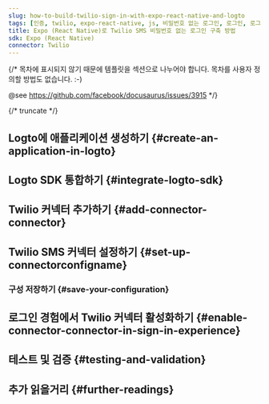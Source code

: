 ```yaml
---
slug: how-to-build-twilio-sign-in-with-expo-react-native-and-logto
tags: [인증, twilio, expo-react-native, js, 비밀번호 없는 로그인, 로그인, 로그인]
title: Expo (React Native)로 Twilio SMS 비밀번호 없는 로그인 구축 방법
sdk: Expo (React Native)
connector: Twilio
---
```


{/*
  목차에 표시되지 않기 때문에 템플릿을 섹션으로 나누어야 합니다.
  목차를 사용자 정의할 방법도 없습니다. :-)

  @see https://github.com/facebook/docusaurus/issues/3915
*/}



{/* truncate */}

<Intro connector={connector} sdk="Expo (React Native)" link="https://expo.dev" />

## Logto에 애플리케이션 생성하기 \{#create-an-application-in-logto}

<CreateApplication type="Native app" framework="Expo" />

## Logto SDK 통합하기 \{#integrate-logto-sdk}

<IntegrateSdk />

## Twilio 커넥터 추가하기 \{#add-connector-connector}

<AddPasswordlessConnector
  connector={connector}
  connectorType="SMS"
  passwordlessSignUpIdentifier="전화번호"
/>

## Twilio SMS 커넥터 설정하기 \{#set-up-connectorconfigname}

<ConnectorGuide />

### 구성 저장하기 \{#save-your-configuration}

<SaveYourConfiguration connector={connector} />

## 로그인 경험에서 Twilio 커넥터 활성화하기 \{#enable-connector-connector-in-sign-in-experience}

<EnablePasswordlessConnector
  connectorType="SMS"
  passwordlessSignUpIdentifier="전화번호"
/>

## 테스트 및 검증 \{#testing-and-validation}

<TestingAndValidation connector={connector} sdk="Expo (React Native)" />

## 추가 읽을거리 \{#further-readings}

<FurtherReadings />